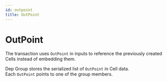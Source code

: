 ```yaml
---
id: outpoint
title: OutPoint
---
```



# OutPoint

The transaction uses `OutPoint` in inputs to reference the previously created Cells instead of embedding them.

<Tooltip>Dep Group</Tooltip> stores the serialized list of `OutPoint` in Cell data.
Each `OutPoint` points to one of the group members.

